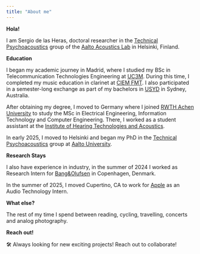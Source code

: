 ```yaml
---
title: "About me"
---
```


**Hola!**

I am Sergio de las Heras, doctoral researcher in the [Technical Psychoacoustics](https://www.aalto.fi/en/department-of-information-and-communications-engineering/technical-psychoacoustics) group of the [Aalto Acoustics Lab](https://www.aalto.fi/en/aalto-acoustics-lab) in Helsinki, Finland.

**Education**

I began my academic journey in Madrid, where I studied my BSc in Telecommunication Technologies Engineering at [UC3M](https://www.uc3m.es). During this time, I completed my music education in clarinet at [CIEM FMT](https://www.comunidad.madrid/centros/centro-integrado-ensenanzas-artisticas-federico-moreno-torroba). I also participated in a semester-long exchange as part of my bachelors in [USYD](https://www.sydney.edu.au) in Sydney, Australia.

After obtaining my degree, I moved to Germany where I joined [RWTH Achen University](https://www.rwth-aachen.de) to study the MSc in Electrical Engineering, Information Technology and Computer Engineering. There, I worked as a student assistant at the [Institute of Hearing Technologies and Acoustics](https://www.akustik.rwth-aachen.de).


In early 2025, I moved to Helsinki and began my PhD in the [Technical Psychoacoustics](https://www.aalto.fi/en/department-of-information-and-communications-engineering/technical-psychoacoustics) group at [Aalto University](https://www.aalto.fi/en/aalto-acoustics-lab).

**Research Stays**

I also have experience in industry, in the summer of 2024 I worked as Research Intern for [Bang&Olufsen](https://www.bang-olufsen.com) in Copenhagen, Denmark.

In the summer of 2025, I moved Cupertino, CA to work for [Apple](https://www.apple.com) as an Audio Technology Intern.

**What else?**

The rest of my time I spend between reading, cycling, travelling, concerts and analog photography.

**Reach out!**

🛠 Always looking for new exciting projects! Reach out to collaborate!


